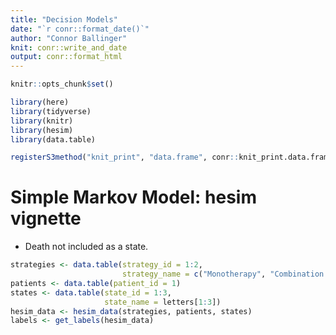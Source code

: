 ```yaml
---
title: "Decision Models"
date: "`r conr::format_date()`"
author: "Connor Ballinger"
knit: conr::write_and_date
output: conr::format_html
---
```


```r
knitr::opts_chunk$set()

library(here)
library(tidyverse)
library(knitr)
library(hesim)
library(data.table)

registerS3method("knit_print", "data.frame", conr::knit_print.data.frame)
```

# Simple Markov Model: hesim vignette

-   Death not included as a state.

```r
strategies <- data.table(strategy_id = 1:2,
                         strategy_name = c("Monotherapy", "Combination Therapy"))
patients <- data.table(patient_id = 1)
states <- data.table(state_id = 1:3,
                     state_name = letters[1:3]) 
hesim_data <- hesim_data(strategies, patients, states)
labels <- get_labels(hesim_data)
```

```r

```


